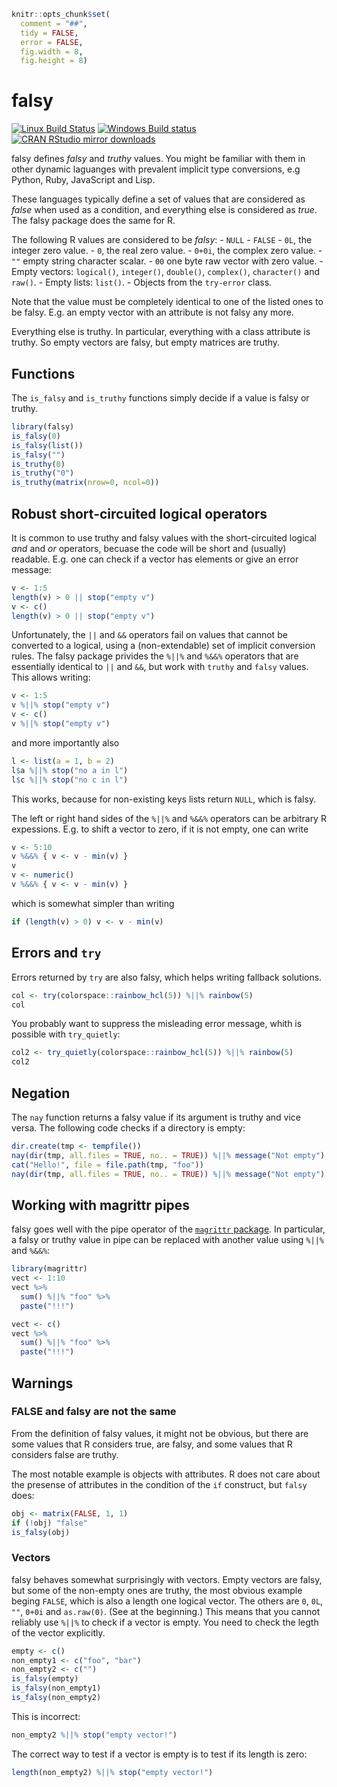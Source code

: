 
```r
knitr::opts_chunk$set(
  comment = "##",
  tidy = FALSE,
  error = FALSE,
  fig.width = 8,
  fig.height = 8)
```

# falsy

[![Linux Build Status](https://travis-ci.org/gaborcsardi/falsy.svg?branch=master)](https://travis-ci.org/gaborcsardi/falsy)
[![Windows Build status](https://ci.appveyor.com/api/projects/status/github/gaborcsardi/falsy?svg=true)](https://ci.appveyor.com/project/gaborcsardi/falsy)
[![CRAN RStudio mirror downloads](http://cranlogs.r-pkg.org/badges/falsy)](http://cran.r-project.org/web/packages/falsy/index.html)


falsy defines *falsy* and *truthy* values. You might be familiar with them
in other dynamic laguanges with prevalent implicit type conversions,
e.g Python, Ruby, JavaScript and Lisp.

These languages typically define a set of values that are considered as
*false* when used as a condition, and everything else is considered as
*true*. The falsy package does the same for R.

The following R values are considered to be *falsy*:
- `NULL`
- `FALSE`
- `0L`, the integer zero value.
- `0`, the real zero value.
- `0+0i`, the complex zero value.
- `""` empty string character scalar.
- `00` one byte raw vector with zero value.
- Empty vectors: `logical()`, `integer()`, `double()`, `complex()`,
  `character()` and `raw()`.
- Empty lists: `list()`.
- Objects from the `try-error` class.

Note that the value must be completely identical to one of the listed ones
to be falsy. E.g. an empty vector with an attribute is not falsy any more.

Everything else is truthy. In particular, everything with a class attribute
is truthy. So empty vectors are falsy, but empty matrices are truthy.

## Functions

The `is_falsy` and `is_truthy` functions simply decide if a value is falsy
or truthy.

```r
library(falsy)
is_falsy(0)
is_falsy(list())
is_falsy("")
is_truthy(0)
is_truthy("0")
is_truthy(matrix(nrow=0, ncol=0))
```

## Robust short-circuited logical operators

It is common to use truthy and falsy values with the short-circuited
logical *and* and *or* operators, becuase the code will be short and
(usually) readable. E.g. one can check if a vector has elements or give an
error message:

```r
v <- 1:5
length(v) > 0 || stop("empty v")
v <- c()
length(v) > 0 || stop("empty v")
```

Unfortunately, the `||` and `&&` operators fail on values that cannot be
converted to a logical, using a (non-extendable) set of implicit conversion
rules. The falsy package privides the `%||%` and `%&&%` operators that are
essentially identical to `||` and `&&`, but work with `truthy` and `falsy`
values. This allows writing:

```r
v <- 1:5
v %||% stop("empty v")
v <- c()
v %||% stop("empty v")
```

and more importantly also 

```r
l <- list(a = 1, b = 2)
l$a %||% stop("no a in l")
l$c %||% stop("no c in l")
```

This works, because for non-existing keys lists return `NULL`, which is
falsy.

The left or right hand sides of the `%||%` and `%&&%` operators can be
arbitrary R expessions. E.g. to shift a vector to zero, if it is not empty,
one can write

```r
v <- 5:10
v %&&% { v <- v - min(v) }
v
v <- numeric()
v %&&% { v <- v - min(v) }
```

which is somewhat simpler than writing

```r
if (length(v) > 0) v <- v - min(v)
```

## Errors and `try`

Errors returned by `try` are also falsy, which helps writing fallback
solutions.

```r
col <- try(colorspace::rainbow_hcl(5)) %||% rainbow(5)
col
```

You probably want to suppress the misleading error message, whith is
possible with `try_quietly`:

```r
col2 <- try_quietly(colorspace::rainbow_hcl(5)) %||% rainbow(5)
col2
```

## Negation

The `nay` function returns a falsy value if its argument is truthy and
vice versa. The following code checks if a directory is empty:

```r
dir.create(tmp <- tempfile())
nay(dir(tmp, all.files = TRUE, no.. = TRUE)) %||% message("Not empty")
cat("Hello!", file = file.path(tmp, "foo"))
nay(dir(tmp, all.files = TRUE, no.. = TRUE)) %||% message("Not empty")
```

## Working with magrittr pipes

falsy goes well with the pipe operator of the
[`magrittr` package](https://github.com/smbache/magrittr). In particular,
a falsy or truthy value in pipe can be replaced with another value
using `%||%` and `%&&%`:

```r
library(magrittr)
vect <- 1:10
vect %>%
  sum() %||% "foo" %>%
  paste("!!!")

vect <- c()
vect %>%
  sum() %||% "foo" %>%
  paste("!!!")

```

## Warnings

### FALSE and falsy are not the same

From the definition of falsy values, it might not be obvious,
but there are some values that R considers true, are falsy, and
some values that R considers false are truthy.

The most notable example is objects with attributes. R does not
care about the presense of attributes in the condition of the `if` construct,
but `falsy` does:

```r
obj <- matrix(FALSE, 1, 1)
if (!obj) "false"
is_falsy(obj)
```

### Vectors

falsy behaves somewhat surprisingly with vectors. Empty vectors are falsy,
but some of the non-empty ones are truthy, the most obvious example beging
`FALSE`, which is also a length one logical vector. The others are `0`,
`0L`, `""`, `0+0i` and `as.raw(0)`. (See at the beginning.) This means that you
cannot reliably use `%||%` to check if a vector is empty. You need to check
the legth of the vector explicitly.

```r
empty <- c()
non_empty1 <- c("foo", "bar")
non_empty2 <- c("")
is_falsy(empty)
is_falsy(non_empty1)
is_falsy(non_empty2)
```

This is incorrect:

```r
non_empty2 %||% stop("empty vector!")
```

The correct way to test if a vector is empty is to test if its length is
zero:

```r
length(non_empty2) %||% stop("empty vector!")
```
